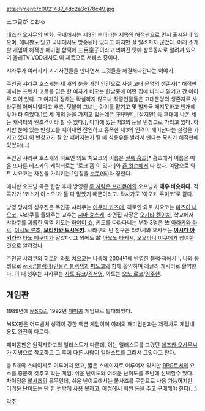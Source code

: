 attachment:/c0021487_4dc2a3c178c49.jpg

三つ目が とおる

[[데즈카 오사무]]의 만화. 국내에서는 제3의 눈이라는 제목의 [[해적판]]으로 먼저 출시된바 있으며, 애니판도 있고 국내에서도 방송된바 있다고 하지만 잘 알려지지 않았다. 아래 소개할 게임이 해적판 패미컴 합팩에 三目童子이라고 씌여진 탓에 삼목동자로 알려져 있으며 올레TV VOD에서도 이 제목으로 서비스 중이다.

샤라쿠가 여러가지 괴기사건들을 만나면서 그것들을 해결해나간다는 이야기.

주인공 샤라쿠 호스케는 세 개의 눈을 가진 인간으로 사실 고대 문명의 생존자[* 해적판에서는 프렌치 코트를 입은 한 여자가 비오는 한밤중에 어떤 집에 나타나 맡기고 간 아이로 되어 있다. 그 여자의 정체는 확실하지 않으나 작중인물들은 고대문명의 생존자로 샤라쿠의 어머니였다고 추측. 덧붙여 그녀는 아이를 맡기고 몇 발자국 떼지못하고 번개에 맞아 타 죽었다.]로 세 개의 눈을 가지고 있는데[* [천진반], [삼지안] 등 후대에 나온 세눈 캐릭터의 원조격이라 할 수 있다.], 이마에 있는 제3의 눈을 반창고로 가리고 있다. 하지만 눈에 있는 반창고를 떼어내면 잔인하고 흉폭한 제3의 인격이 깨어난다는 설정을 가지고 있다.이 반창고가 잘 안 떼어지는지 뗄 때 식용유를 발라서 뗀다는 묘사가 해적판에 있었다(...)

주인공 샤라쿠 호스케와 히로인 와토 치요코의 이름은 [[셜록 홈즈]][* 홈즈에서 이름을 따온 또다른 데즈카의 캐릭터로는 '로크 홈'이 있다.]와 [[존 왓슨]]에서 따 왔다. 여담으로 와토 치요코는 자신을 가리키는 1인칭을 [[보쿠]](僕)라 칭한다.

애니판 오프닝 곡은 한참 후에 방영된 [[두 사람은 프리큐어]]의 오프닝과 '''매우 비슷하다.''' 작곡가가 '코스기 야스오'가 둘 다 맡았기 때문이라고. 작사가도 '아오키 쿠미코'로 같다.

방영 당시의 성우진은 주인공 샤라쿠는 [[이쿠라 카즈에]], 히로인 와토 치요코는 [[마츠이 나오코]], 샤라쿠를 돌봐주는 교수는 [[시마 슌스케]], 라면집 사장은 [[오가타 켄이치]], 학교에서 샤라쿠를 괴롭힌 악역 키도는 [[하야미 쇼]], 키도를 따라다니는 부하 3명은 故 [[아라카와 타로]], [[이시노 류조]], '''[[모리카와 토시유키]]'''. 샤라쿠의 반 친구은 타카시와 오사무는 '''[[이시다 아키라]]'''와 [[타노 메구미]]가 맡았다. 그 외에도 故 [[아오노 타케시]], [[오오타니 이쿠에]]가 참여한 것으로 알려졌다.

주인공 샤라쿠와 히로인 와토 치요코는 나중에 2004년에 반영한 [[블랙·잭]]에서 누나와 동생으로 [[wiki:"블랙잭(인물)" 블랙잭]]과 [[피노코]]와 함께 활약하며 레귤러 캐릭터로 활약한다. 이 때 성우는 샤라쿠는 [[사토 유코]]/[[김서영]], 와토는 [[오노 료코]]/[[임주현]].


== 게임판 ==
1989년에 [[MSX]]로, 1992년 [[패미콤]] 게임으로 발매되었다.

MSX판은 어드벤쳐 성격이 강한 액션 게임이며 아래의 패미컴판과는 제작사도 게임내용도 완전히 다르다.

패미콤판은 원작자하고의 일러스트가 다른데, 이는 일러스트를 그렸던 [[데즈카 오사무]]씨가 지병으로 작고하고 그 후에 다른 사람이 일러스트를 그려서 그렇다고 한다.

총 5개의 스테이지로 이루어져 있고, 짧은 스테이지로 이루어져 있지만 [[RPG]]로서의 요소를 충분히 갖추고 있는 게임. 쉬운 난이도와 어려운 난이도를 초반에 선택할수 있다. 차이점은 [[불사조]]의 유무인데, 쉬운 난이도에서는 불사조를 무한으로 사용 가능하지만, 어려운 난이도는 단 한 번밖에 사용 못하고, 매점에서 비싼 돈을 주고 구매해야 한다(...)

[[각주]]
